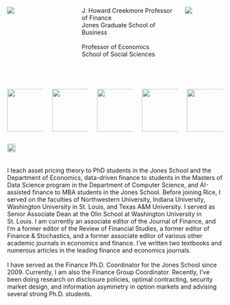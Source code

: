 :::: {.columns}

::: {.column width="20%"} 

![](photo_cropped_captioned.jpg)

:::
::: {.column width="10%"}
:::
::: {.column width="50%"} 
J. Howard Creekmore Professor of Finance <br>
Jones Graduate School of Business<br><br>
Professor of Economics <br>
School of Social Sciences 
:::
::: {.column width="20%"}
![](RiceUniversity.png)
:::
::::

<br>

:::: {.columns}

::: {.column width="20%"}
[![](genai4finance.png){width=100px}](https://genai4finance.kerryback.com)
:::

::: {.column width="20%"}
[![](dataportal.png){width=100px}](https://data-portal.rice-business.org)
:::

::: {.column width="20%"}
[![](learninvestments.png){width=100px}](https://learn-investments.rice-business.org)
:::

::: {.column width="20%"}
[![](cover.png){width=100px}](https://book.derivative-securities.org)
:::

::: {.column width="20%"}
[![](workshop.png){width=100px}](https://workshop.kerryback.com)
:::

::::

[![Substack logo](substack.png){width=20px}](https://kerryback.substack.com)
<br><br><br>
I teach asset pricing theory to PhD students in the Jones School and the Department of Economics, data-driven finance to students in the Masters of Data Science program in the Department of Computer Science, and AI-assisted finance to MBA students in the Jones School.  Before joining Rice, I served on the faculties of Northwestern University, Indiana University, Washington University in St. Louis, and Texas A&M University.  I served as Senior Associate Dean at the Olin School at Washington University in St. Louis.  I am currently an associate editor of the Journal of Finance, and I'm a former editor of the Review of Financial Studies, a former editor of Finance & Stochastics, and a former associate editor of various other academic journals in economics and finance.  I've written two textbooks and numerous articles in the leading finance and economics journals.  
<br>
I have served as the Finance Ph.D. Coordinator for the Jones School since 2009.  Currently, I am also the Finance Group Coordinator.
Recently, I've been doing research on disclosure policies, optimal contracting, security market design, and information asymmetry in option markets and advising several strong Ph.D. students.  



